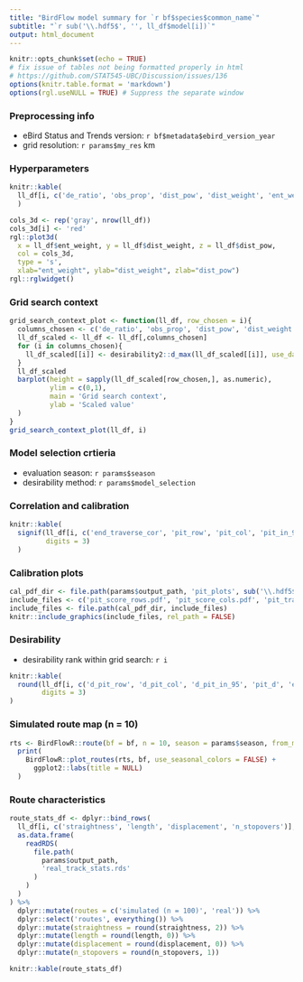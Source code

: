 ```yaml
---
title: "BirdFlow model summary for `r bf$species$common_name`"
subtitle: "`r sub('\\.hdf5$', '', ll_df$model[i])`"
output: html_document
---
```


```r
knitr::opts_chunk$set(echo = TRUE)
# fix issue of tables not being formatted properly in html
# https://github.com/STAT545-UBC/Discussion/issues/136
options(knitr.table.format = 'markdown')
options(rgl.useNULL = TRUE) # Suppress the separate window
```

### Preprocessing info

- eBird Status and Trends version: `r bf$metadata$ebird_version_year`
- grid resolution: `r params$my_res` km

### Hyperparameters

```r
knitr::kable(
  ll_df[i, c('de_ratio', 'obs_prop', 'dist_pow', 'dist_weight', 'ent_weight', 'obs_weight')]
  )
```

```r
cols_3d <- rep('gray', nrow(ll_df))
cols_3d[i] <- 'red'
rgl::plot3d(
  x = ll_df$ent_weight, y = ll_df$dist_weight, z = ll_df$dist_pow,
  col = cols_3d,
  type = 's',
  xlab="ent_weight", ylab="dist_weight", zlab="dist_pow")
rgl::rglwidget()
```

### Grid search context

```r
grid_search_context_plot <- function(ll_df, row_chosen = i){
  columns_chosen <- c('de_ratio', 'obs_prop', 'dist_pow', 'dist_weight', 'ent_weight')
  ll_df_scaled <- ll_df <- ll_df[,columns_chosen]
  for (i in columns_chosen){
    ll_df_scaled[[i]] <- desirability2::d_max(ll_df_scaled[[i]], use_data = TRUE)
  }
  ll_df_scaled
  barplot(height = sapply(ll_df_scaled[row_chosen,], as.numeric),
          ylim = c(0,1),
          main = 'Grid search context',
          ylab = 'Scaled value'
  )
}
grid_search_context_plot(ll_df, i)
```

### Model selection crtieria

- evaluation season: `r params$season`
- desirability method: `r params$model_selection`

### Correlation and calibration

```r
knitr::kable(
  signif(ll_df[i, c('end_traverse_cor', 'pit_row', 'pit_col', 'pit_in_95')],
         digits = 3)
  )
```

### Calibration plots

```r
cal_pdf_dir <- file.path(params$output_path, 'pit_plots', sub('\\.hdf5$', '', ll_df$model[i]))
include_files <- c('pit_score_rows.pdf', 'pit_score_cols.pdf', 'pit_transition_prob_obs.pdf')
include_files <- file.path(cal_pdf_dir, include_files)
knitr::include_graphics(include_files, rel_path = FALSE)
```

### Desirability

- desirability rank within grid search: `r i`

```r
knitr::kable(
  round(ll_df[i, c('d_pit_row', 'd_pit_col', 'd_pit_in_95', 'pit_d', 'etc_d', 'str_d', 'nso_d', 'overall_des')],
        digits = 3)
)
```

### Simulated route map (n = 10)

```r
rts <- BirdFlowR::route(bf = bf, n = 10, season = params$season, from_marginals = TRUE)
  print(
    BirdFlowR::plot_routes(rts, bf, use_seasonal_colors = FALSE) +
      ggplot2::labs(title = NULL)
  )
```

### Route characteristics

```r

route_stats_df <- dplyr::bind_rows(
  ll_df[i, c('straightness', 'length', 'displacement', 'n_stopovers')],
  as.data.frame(
    readRDS(
      file.path(
        params$output_path,
        'real_track_stats.rds'
      )
    )
  )
) %>%
  dplyr::mutate(routes = c('simulated (n = 100)', 'real')) %>%
  dplyr::select('routes', everything()) %>%
  dplyr::mutate(straightness = round(straightness, 2)) %>%
  dplyr::mutate(length = round(length, 0)) %>%
  dplyr::mutate(displacement = round(displacement, 0)) %>%
  dplyr::mutate(n_stopovers = round(n_stopovers, 1))

knitr::kable(route_stats_df)
```
